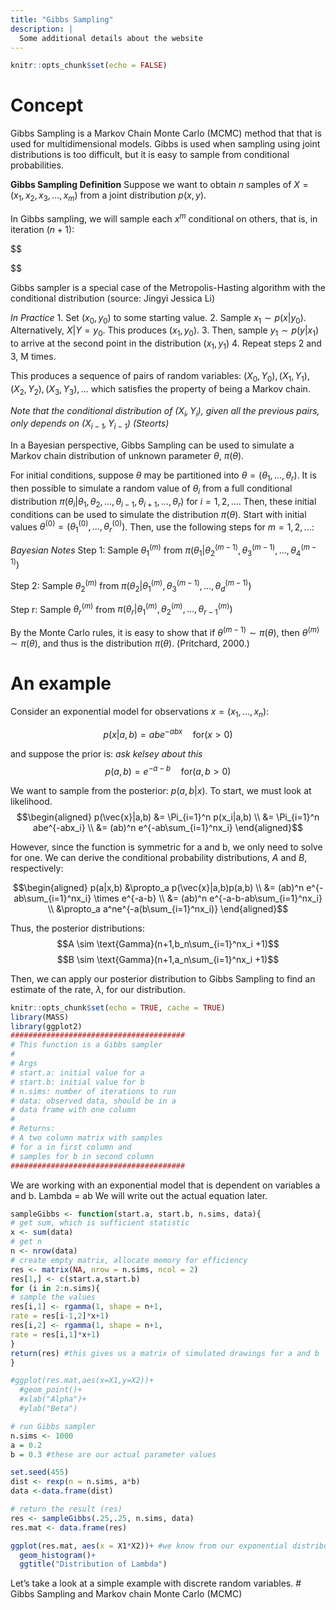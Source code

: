 ```yaml
---
title: "Gibbs Sampling"
description: |
  Some additional details about the website
---
```


```r
knitr::opts_chunk$set(echo = FALSE)
```

# Concept {#gibbs}

Gibbs Sampling is a Markov Chain Monte Carlo (MCMC) method that that is used for multidimensional models. Gibbs is used when sampling using joint distributions is too difficult, but it is easy to sample from conditional probabilities.

**Gibbs Sampling Definition**
Suppose we want to obtain $n$ samples of $X = (x_1, x_2, x_3, ..., x_m)$ from a joint distribution $p(x,y)$. 

In Gibbs sampling, we will sample each $x^m$ conditional on others, that is, in iteration $(n+1)$:

$$\begin{aligned} x_{n+1}^{(1)}&\sim P(x^{(1)}|x_n^{(2)},x_n^{(3)},...,x_n^{(m)}) \\ 

x_{n+1}^{(2)}&\sim P(x^{(2)}|x_{n+1}^{(1)},x_n^{(3)},...,x_n^{(m)})  \\


x_{n+1}^{(m)}&\sim P(x^{(m)}|x_{n+1}^{(1)},...,x_{n+1}^{(m-1)})

\end{aligned}$$

Gibbs sampler is a special case of the Metropolis-Hasting algorithm with the conditional distribution (source: Jingyi Jessica Li)

*In Practice*
1. Set $(x_0,y_0)$ to some starting value.
2. Sample $x_1 \sim p(x|y_0)$. Alternatively, $X|Y = y_0$. This produces $(x_1, y_0)$.
3. Then, sample $y_1 \sim p(y|x_1)$ to arrive at the second point in the distribution $(x_1,y_1)$
4. Repeat steps 2 and 3, M times.

This produces a sequence of pairs of random variables: $(X_0,Y_0),(X_1,Y_1),(X_2,Y_2),(X_3,Y_3),...$ which satisfies the property of being a Markov chain.

*Note that the conditional distribution of $(X_i,Y_i)$, given all the previous pairs, only depends on $(X_{i-1},Y_{i-1})$ (Steorts)*


In a Bayesian perspective, Gibbs Sampling can be used to simulate a Markov chain distribution of unknown parameter $\theta$, $\pi (\theta)$. 

For initial conditions, suppose $\theta$ may be partitioned into $\theta = (\theta_1,...,\theta_r)$. It is then possible to simulate a random value of $\theta_i$ from a full conditional distribution $\pi(\theta_i | \theta_1, \theta_2, ..., \theta_{i-1},\theta_{i+1},...,\theta_r)$ for $i = 1, 2, ...$. Then, these initial conditions can be used to simulate the distribution $\pi (\theta)$. Start with initial values $\theta^{(0)} = (\theta_1^{(0)},...,\theta_r^{(0)})$. Then, use the following steps for $m = 1, 2, ...$:

*Bayesian Notes*
Step 1: Sample $\theta_1^{(m)}$ from $\pi(\theta_1 | \theta_2^{(m-1)}, \theta_3^{(m-1)},..., \theta_4^{(m-1)})$

Step 2: Sample $\theta_2^{(m)}$ from $\pi(\theta_2 | \theta_1^{(m)}, \theta_3^{(m-1)},..., \theta_d^{(m-1)})$

Step r: Sample $\theta_r^{(m)}$ from $\pi(\theta_r | \theta_1^{(m)}, \theta_2^{(m)},..., \theta_{r-1}^{(m)})$

By the Monte Carlo rules, it is easy to show that if $\theta^{(m-1)}\sim \pi(\theta)$, then $\theta^{(m)}\sim \pi(\theta)$, and thus is the distribution $\pi (\theta)$. (Pritchard, 2000.)

# An example
Consider an exponential model for observations $x = (x_1,...,x_n)$:

$$p(x|a,b) = abe^{-abx} \quad \text{for} (x>0)$$

and suppose the prior is:
*ask kelsey about this*
$$p(a,b) = e^{-a-b} \quad \text{for} (a,b>0)$$


We want to sample from the posterior: $p(a,b|x)$. To start, we must look at likelihood.
$$\begin{aligned} p(\vec{x}|a,b) &= \Pi_{i=1}^n p(x_i|a,b) \\ 
&= \Pi_{i=1}^n abe^{-abx_i} \\ 
&= (ab)^n e^{-ab\sum_{i=1}^nx_i}
\end{aligned}$$

However, since the function is symmetric for a and b, we only need to solve for one. We can derive the conditional probability distributions, $A$ and $B$, respectively:

$$\begin{aligned} p(a|x,b) &\propto_a p(\vec{x}|a,b)p(a,b) \\ 
&= (ab)^n e^{-ab\sum_{i=1}^nx_i} \times e^{-a-b} \\ 
&= (ab)^n e^{-a-b-ab\sum_{i=1}^nx_i} \\ 
&\propto_a a^ne^{-a(b\sum_{i=1}^nx_i)}
\end{aligned}$$

Thus, the posterior distributions:
$$A \sim \text{Gamma}(n+1,b_n\sum_{i=1}^nx_i +1)$$
$$B \sim \text{Gamma}(n+1,a_n\sum_{i=1}^nx_i +1)$$

Then, we can apply our posterior distribution to Gibbs Sampling to find an estimate of the rate, $\lambda$, for our distribution.

```r
knitr::opts_chunk$set(echo = TRUE, cache = TRUE)
library(MASS)
library(ggplot2)
#######################################
# This function is a Gibbs sampler
#
# Args
# start.a: initial value for a
# start.b: initial value for b
# n.sims: number of iterations to run
# data: observed data, should be in a
# data frame with one column
#
# Returns:
# A two column matrix with samples
# for a in first column and
# samples for b in second column
#######################################
```
We are working with an exponential model that is dependent on variables a and b. Lambda = ab
We will write out the actual equation later.

```r
sampleGibbs <- function(start.a, start.b, n.sims, data){
# get sum, which is sufficient statistic
x <- sum(data)
# get n
n <- nrow(data)
# create empty matrix, allocate memory for efficiency
res <- matrix(NA, nrow = n.sims, ncol = 2)
res[1,] <- c(start.a,start.b)
for (i in 2:n.sims){
# sample the values
res[i,1] <- rgamma(1, shape = n+1,
rate = res[i-1,2]*x+1)
res[i,2] <- rgamma(1, shape = n+1,
rate = res[i,1]*x+1)
}
return(res) #this gives us a matrix of simulated drawings for a and b
}
```

```r
#ggplot(res.mat,aes(x=X1,y=X2))+
  #geom_point()+
  #xlab("Alpha")+
  #ylab("Beta")
```



```r
# run Gibbs sampler
n.sims <- 1000
a = 0.2
b = 0.3 #these are our actual parameter values

set.seed(455)
dist <- rexp(n = n.sims, a*b)
data <-data.frame(dist)

# return the result (res)
res <- sampleGibbs(.25,.25, n.sims, data)
res.mat <- data.frame(res)

ggplot(res.mat, aes(x = X1*X2))+ #we know from our exponential distribution that lambda = ab, so we can find the distribution of lambda for parameter estimation
  geom_histogram()+
  ggtitle("Distribution of Lambda")
```


Let's take a look at a simple example with discrete random variables.
# Gibbs Sampling and Markov chain Monte Carlo (MCMC)